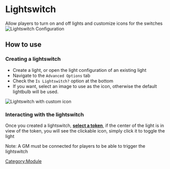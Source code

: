 # Lightswitch

Allow players to turn on and off lights and customize icons for the
switches ![Lightswitch Configuration](Lsconfig.png 'Lightswitch Configuration')

## How to use

### Creating a lightswitch

- Create a light, or open the light configuration of an existing light
- Navigate to the `Advanced Options` tab
- Check the `Is Lightswitch?` option at the bottom
- If you want, select an image to use as the icon, otherwise the
  default lightbulb will be used.

![Lightswitch with custom icon](Lscustomicon.png 'Lightswitch with custom icon')

### Interacting with the lightswitch

Once you created a lightswitch, **<u>select a token</u>**, if the center
of the light is in view of the token, you will see the clickable icon,
simply click it to toggle the light

Note: A GM must be connected for players to be able to trigger the
lightswitch

[Category:Module](Category:Module 'wikilink')
